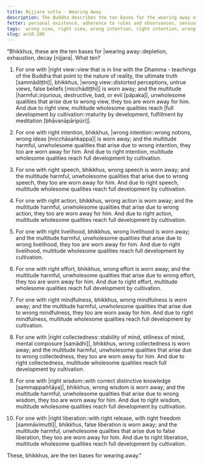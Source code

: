 ```yaml
---
title: Nijjara sutta - Wearing Away
description: The Buddha describes the ten bases for the wearing away of the multitude harmful, unwholesome qualities, and for the development of multitude wholesome qualities.
fetter: personal existence, adherence to rules and observances, sensual desire, ill-will, doubt, conceit, restlessness and worry, ignorance
tags:  wrong view, right view, wrong intention, right intention, wrong speech, right speech, wrong action, right action, wrong livelihood, right livelihood, wrong effort, right effort, wrong mindfulness, right mindfulness, wrong collectedness, right collectedness, wrong wisdom, right wisdom, false liberation, true liberation, an, an10
slug: an10.106
---
```


"Bhikkhus, these are the ten bases for |wearing away::depletion, exhaustion, decay [nijjara|. What ten?

1. For one with |right view::view that is in line with the Dhamma - teachings of the Buddha that point to the nature of reality, the ultimate truth [sammādiṭṭhi]|, bhikkhus, |wrong view::distorted perceptions, untrue views, false beliefs [micchādiṭṭhi]| is worn away; and the multitude |harmful::injurious, destructive, bad, or evil [pāpaka]|, unwholesome qualities that arise due to wrong view, they too are worn away for him. And due to right view, multitude wholesome qualities reach |full development by cultivation::maturity by development, fulfillment by meditation [bhāvanāpāripūri]|.

2. For one with right intention, bhikkhus, |wrong intention::wrong notions, wrong ideas [micchāsaṅkappa]| is worn away; and the multitude harmful, unwholesome qualities that arise due to wrong intention, they too are worn away for him. And due to right intention, multitude wholesome qualities reach full development by cultivation.

3. For one with right speech, bhikkhus, wrong speech is worn away; and the multitude harmful, unwholesome qualities that arise due to wrong speech, they too are worn away for him. And due to right speech, multitude wholesome qualities reach full development by cultivation.

4. For one with right action, bhikkhus, wrong action is worn away; and the multitude harmful, unwholesome qualities that arise due to wrong action, they too are worn away for him. And due to right action, multitude wholesome qualities reach full development by cultivation.

5. For one with right livelihood, bhikkhus, wrong livelihood is worn away; and the multitude harmful, unwholesome qualities that arise due to wrong livelihood, they too are worn away for him. And due to right livelihood, multitude wholesome qualities reach full development by cultivation.

6. For one with right effort, bhikkhus, wrong effort is worn away; and the multitude harmful, unwholesome qualities that arise due to wrong effort, they too are worn away for him. And due to right effort, multitude wholesome qualities reach full development by cultivation.

7. For one with right mindfulness, bhikkhus, wrong mindfulness is worn away; and the multitude harmful, unwholesome qualities that arise due to wrong mindfulness, they too are worn away for him. And due to right mindfulness, multitude wholesome qualities reach full development by cultivation.

8. For one with |right collectedness::stability of mind, stillness of mind, mental composure [samādhi]|, bhikkhus, wrong collectedness is worn away; and the multitude harmful, unwholesome qualities that arise due to wrong collectedness, they too are worn away for him. And due to right collectedness, multitude wholesome qualities reach full development by cultivation.

9. For one with |right wisdom::with correct distinctive knowledge [sammappaññāya]|, bhikkhus, wrong wisdom is worn away; and the multitude harmful, unwholesome qualities that arise due to wrong wisdom, they too are worn away for him. And due to right wisdom, multitude wholesome qualities reach full development by cultivation.

10. For one with |right liberation::with right release, with right freedom [sammāvimuttī]|, bhikkhus, false liberation is worn away; and the multitude harmful, unwholesome qualities that arise due to false liberation, they too are worn away for him. And due to right liberation, multitude wholesome qualities reach full development by cultivation.

These, bhikkhus, are the ten bases for wearing away."